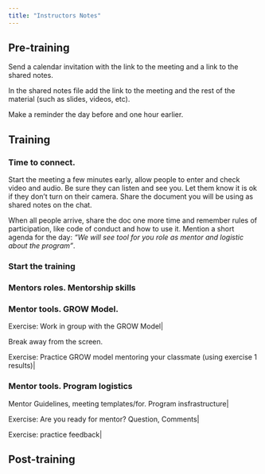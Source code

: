 ```yaml
---
title: "Instructors Notes"
---
```


## Pre-training

Send a calendar invitation with the link to the meeting and a link to the shared notes.

In the shared notes file add the link to the meeting and the rest of the material (such as slides, videos, etc).

Make a reminder the day before and one hour earlier.


## Training

### Time to connect. 
Start the meeting a few minutes early, allow people to enter and check video and audio. Be sure they can listen and see you. Let them know it is ok if they don’t turn on their camera.  Share the document you will be using as shared notes on the chat.

When all people arrive, share the doc one more time and remember rules of participation, like code of conduct and how to use it. Mention a short agenda for the day: _“We will see tool for you role as mentor and logistic about the program”_. 


### Start the training



### Mentors roles. Mentorship skills 


### Mentor tools. GROW Model.         

Exercise: Work in group with the GROW Model|

Break away from the screen. 

Exercise: Practice GROW model mentoring your classmate (using exercise 1 results)|

### Mentor tools. Program logistics 

Mentor Guidelines, meeting templates/for. Program insfrastructure|

Exercise: Are you ready for mentor? Question, Comments|

Exercise: practice feedback|

## Post-training
